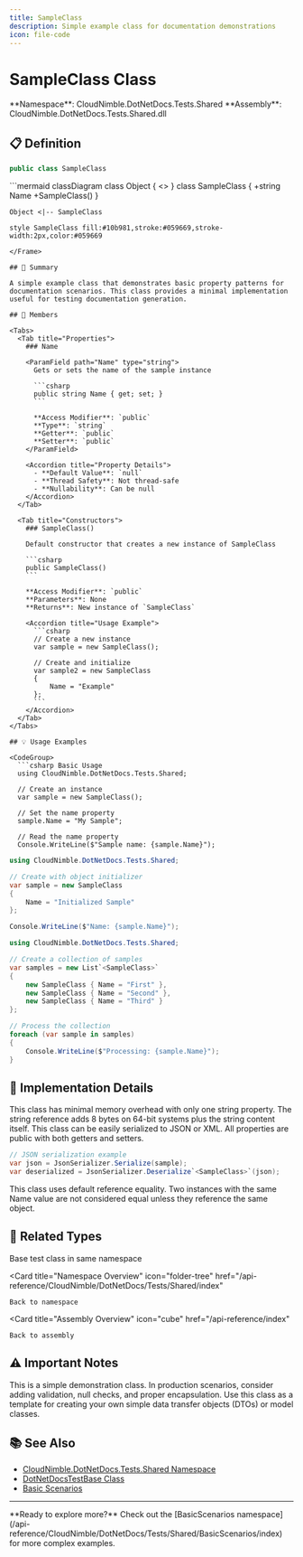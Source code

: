 ```yaml
---
title: SampleClass
description: Simple example class for documentation demonstrations
icon: file-code
---
```


# SampleClass Class

<Note>
  **Namespace**: CloudNimble.DotNetDocs.Tests.Shared  
  **Assembly**: CloudNimble.DotNetDocs.Tests.Shared.dll
</Note>

## 📋 Definition

```csharp
public class SampleClass
```

<Frame caption="Class Hierarchy">
```mermaid
classDiagram
    class Object {
        <<System>>
    }
    class SampleClass {
        +string Name
        +SampleClass()
    }
    
    Object <|-- SampleClass
    
    style SampleClass fill:#10b981,stroke:#059669,stroke-width:2px,color:#059669
```
</Frame>

## 📝 Summary

A simple example class that demonstrates basic property patterns for documentation scenarios. This class provides a minimal implementation useful for testing documentation generation.

## 🎯 Members

<Tabs>
  <Tab title="Properties">
    ### Name
    
    <ParamField path="Name" type="string">
      Gets or sets the name of the sample instance
      
      ```csharp
      public string Name { get; set; }
      ```
      
      **Access Modifier**: `public`  
      **Type**: `string`  
      **Getter**: `public`  
      **Setter**: `public`
    </ParamField>
    
    <Accordion title="Property Details">
      - **Default Value**: `null`
      - **Thread Safety**: Not thread-safe
      - **Nullability**: Can be null
    </Accordion>
  </Tab>
  
  <Tab title="Constructors">
    ### SampleClass()
    
    Default constructor that creates a new instance of SampleClass
    
    ```csharp
    public SampleClass()
    ```
    
    **Access Modifier**: `public`  
    **Parameters**: None  
    **Returns**: New instance of `SampleClass`
    
    <Accordion title="Usage Example">
      ```csharp
      // Create a new instance
      var sample = new SampleClass();
      
      // Create and initialize
      var sample2 = new SampleClass 
      { 
          Name = "Example" 
      };
      ```
    </Accordion>
  </Tab>
</Tabs>

## 💡 Usage Examples

<CodeGroup>
  ```csharp Basic Usage
  using CloudNimble.DotNetDocs.Tests.Shared;
  
  // Create an instance
  var sample = new SampleClass();
  
  // Set the name property
  sample.Name = "My Sample";
  
  // Read the name property
  Console.WriteLine($"Sample name: {sample.Name}");
  ```
  
  ```csharp Object Initializer
  using CloudNimble.DotNetDocs.Tests.Shared;
  
  // Create with object initializer
  var sample = new SampleClass
  {
      Name = "Initialized Sample"
  };
  
  Console.WriteLine($"Name: {sample.Name}");
  ```
  
  ```csharp Collection Usage
  using CloudNimble.DotNetDocs.Tests.Shared;
  
  // Create a collection of samples
  var samples = new List`<SampleClass>`
  {
      new SampleClass { Name = "First" },
      new SampleClass { Name = "Second" },
      new SampleClass { Name = "Third" }
  };
  
  // Process the collection
  foreach (var sample in samples)
  {
      Console.WriteLine($"Processing: {sample.Name}");
  }
  ```
</CodeGroup>

## 🔧 Implementation Details

<Accordion title="Memory Considerations">
  This class has minimal memory overhead with only one string property. The string reference adds 8 bytes on 64-bit systems plus the string content itself.
</Accordion>

<Accordion title="Serialization">
  This class can be easily serialized to JSON or XML. All properties are public with both getters and setters.
  
  ```csharp
  // JSON serialization example
  var json = JsonSerializer.Serialize(sample);
  var deserialized = JsonSerializer.Deserialize`<SampleClass>`(json);
  ```
</Accordion>

<Accordion title="Equality">
  This class uses default reference equality. Two instances with the same Name value are not considered equal unless they reference the same object.
</Accordion>

## 🔗 Related Types

<CardGroup cols={3}>
  <Card 
    title="DotNetDocsTestBase" 
    icon="cube"
    href="/api-reference/CloudNimble/DotNetDocs/Tests/Shared/DotNetDocsTestBase"
  >
    Base test class in same namespace
  </Card>
  
  <Card 
    title="Namespace Overview" 
    icon="folder-tree"
    href="/api-reference/CloudNimble/DotNetDocs/Tests/Shared/index"
  >
    Back to namespace
  </Card>
  
  <Card 
    title="Assembly Overview" 
    icon="cube"
    href="/api-reference/index"
  >
    Back to assembly
  </Card>
</CardGroup>

## ⚠️ Important Notes

<Info>
  This is a simple demonstration class. In production scenarios, consider adding validation, null checks, and proper encapsulation.
</Info>

<Tip>
  Use this class as a template for creating your own simple data transfer objects (DTOs) or model classes.
</Tip>

## 📚 See Also

- [CloudNimble.DotNetDocs.Tests.Shared Namespace](/api-reference/CloudNimble/DotNetDocs/Tests/Shared/index)
- [DotNetDocsTestBase Class](/api-reference/CloudNimble/DotNetDocs/Tests/Shared/DotNetDocsTestBase)
- [Basic Scenarios](/api-reference/CloudNimble/DotNetDocs/Tests/Shared/BasicScenarios/index)

---

<Check>
  **Ready to explore more?** Check out the [BasicScenarios namespace](/api-reference/CloudNimble/DotNetDocs/Tests/Shared/BasicScenarios/index) for more complex examples.
</Check>